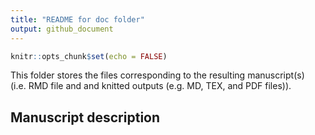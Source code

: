 ```yaml
---
title: "README for doc folder"
output: github_document
---
```


```r
knitr::opts_chunk$set(echo = FALSE)
```

This folder stores the files corresponding to the resulting manuscript(s) (i.e. RMD file and and knitted outputs (e.g. MD, TEX, and PDF files)).

## Manuscript description